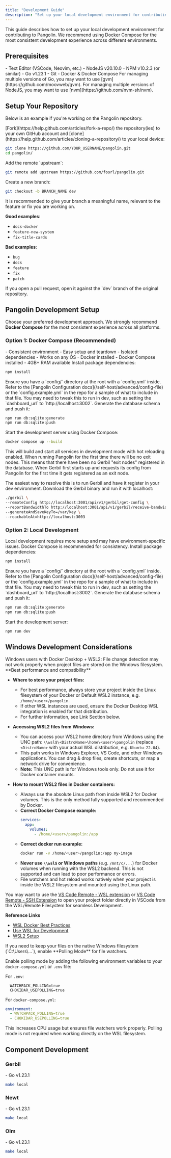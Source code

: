 ```yaml
---
title: "Development Guide"
description: "Set up your local development environment for contributing to Pangolin"
---
```


This guide describes how to set up your local development environment for contributing to Pangolin. We recommend using Docker Compose for the most consistent development experience across different environments.

## Prerequisites

<Check>
- Text Editor (VSCode, Neovim, etc.)
- NodeJS v20.10.0
- NPM v10.2.3 (or similar)
- Go v1.23.1
- Git
- Docker & Docker Compose
</Check>

<Info>
For managing multiple versions of Go, you may want to use [gvm](https://github.com/moovweb/gvm).
For managing multiple versions of NodeJS, you may want to use [nvm](https://github.com/nvm-sh/nvm).
</Info>

## Setup Your Repository

Below is an example if you're working on the Pangolin repository.

<Steps>
<Step title="Fork and clone">
  [Fork](https://help.github.com/articles/fork-a-repo/) the repository(ies) to your own GitHub account and [clone](https://help.github.com/articles/cloning-a-repository/) to your local device:

  ```bash
  git clone https://github.com/YOUR_USERNAME/pangolin.git
  cd pangolin/
  ```
</Step>

<Step title="Add upstream remote">
  Add the remote `upstream`:

  ```bash
  git remote add upstream https://github.com/fosrl/pangolin.git
  ```
</Step>

<Step title="Create feature branch">
  Create a new branch:

  ```bash
  git checkout -b BRANCH_NAME dev
  ```

  <Tip>
  It is recommended to give your branch a meaningful name, relevant to the feature or fix you are working on.
  
  **Good examples**:
  - `docs-docker`
  - `feature-new-system`
  - `fix-title-cards`
  
  **Bad examples**:
  - `bug`
  - `docs`
  - `feature`
  - `fix`
  - `patch`
  </Tip>
</Step>

<Step title="Open pull request">
  If you open a pull request, open it against the `dev` branch of the original repository.
</Step>
</Steps>

## Pangolin Development Setup

Choose your preferred development approach. We strongly recommend **Docker Compose** for the most consistent experience across all platforms.

### Option 1: Docker Compose (Recommended)

<CardGroup cols={2}>
<Card title="Advantages" icon="check">
  - Consistent environment
  - Easy setup and teardown
  - Isolated dependencies
  - Works on any OS
</Card>

<Card title="Requirements" icon="docker">
  - Docker installed
  - Docker Compose installed
  - 4GB+ RAM available
</Card>
</CardGroup>

<Steps>
<Step title="Install dependencies">
  Install package dependencies:

  ```bash
  npm install
  ```
</Step>

<Step title="Configure environment">
  Ensure you have a `config/` directory at the root with a `config.yml` inside. Refer to the [Pangolin Configuration docs](/self-host/advanced/config-file) or the `config.example.yml` in the repo for a sample of what to include in that file.

  <Warning>
  You may need to tweak this to run in dev, such as setting the `dashboard_url` to `http://localhost:3002`.
  </Warning>
</Step>

<Step title="Generate database schema">
  Generate the database schema and push it:

  ```bash
  npm run db:sqlite:generate
  npm run db:sqlite:push
  ```
</Step>

<Step title="Start development server">
  Start the development server using Docker Compose:

  ```bash
  docker compose up --build
  ```

  <Tip>
  This will build and start all services in development mode with hot reloading enabled.
  </Tip>
</Step>
</Steps>

<Note>
When running Pangolin for the first time there will be no exit nodes. This means that there have been no Gerbil "exit nodes" registered in the database. When Gerbil first starts up and requests its config from Pangolin for the first time it gets registered as an exit node.

The easiest way to resolve this is to run Gerbil and have it register in your dev environment. Download the Gerbil binary and run it with localhost:

```bash
./gerbil \
--remoteConfig http://localhost:3001/api/v1/gerbil/get-config \
--reportBandwidthTo http://localhost:3001/api/v1/gerbil/receive-bandwidth \
--generateAndSaveKeyTo=/var/key \
--reachableAt=http://localhost:3003
```
</Note>

### Option 2: Local Development

<Warning>
Local development requires more setup and may have environment-specific issues. Docker Compose is recommended for consistency.
</Warning>

<Steps>
<Step title="Install dependencies">
  Install package dependencies:

  ```bash
  npm install
  ```
</Step>

<Step title="Configure environment">
  Ensure you have a `config/` directory at the root with a `config.yml` inside. Refer to the [Pangolin Configuration docs](/self-host/advanced/config-file) or the `config.example.yml` in the repo for a sample of what to include in that file.

  <Warning>
  You may need to tweak this to run in dev, such as setting the `dashboard_url` to `http://localhost:3002`.
  </Warning>
</Step>

<Step title="Generate database schema">
  Generate the database schema and push it:

  ```bash
  npm run db:sqlite:generate
  npm run db:sqlite:push
  ```
</Step>

<Step title="Start development server">
  Start the development server:

  ```bash
  npm run dev
  ```
</Step>
</Steps>

## Windows Development Considerations

<Warning>
Windows users with Docker Desktop + WSL2: File change detection may not work properly when project files are stored on the Windows filesystem.
</Warning>

<Tabs>
<Tab title="WSL2 Filesystem (Recommended)">
  **Best performance and compatibility**


  - **Where to store your project files:**
    - For best performance, always store your project inside the Linux filesystem of your Docker or Default WSL2 instance, e.g. `/home/<user>/pangolin`.
    - If other WSL instances are used, ensure the Docker Desktop WSL integration is enabled for that distribution.
    - For further information, see Link Section below.

  - **Accessing WSL2 files from Windows:**
    - You can access your WSL2 home directory from Windows using the UNC path: `\\wsl$\<DistroName>\home\<user>\pangolin` (replace `<DistroName>` with your actual WSL distribution, e.g. `Ubuntu-22.04`).
    - This path works in Windows Explorer, VS Code, and other Windows applications. You can drag & drop files, create shortcuts, or map a network drive for convenience.
    - **Note:** This UNC path is for Windows tools only. Do not use it for Docker container mounts.

  - **How to mount WSL2 files in Docker containers:**
    - Always use the absolute Linux path from inside WSL2 for Docker volumes. This is the only method fully supported and recommended by Docker.
    - **Correct Docker Compose example:**
      ```yaml
      services:
        app:
          volumes:
            - /home/<user>/pangolin:/app
      ```
    - **Correct docker run example:**
      ```bash
      docker run -v /home/<user>/pangolin:/app my-image
      ```
    - **Never use `\\wsl$` or Windows paths** (e.g. `/mnt/c/...`) for Docker volumes when running with the WSL2 backend. This is not supported and can lead to poor performance or errors.
    - File watchers and hot reload works natively when your project is inside the WSL2 filesystem and mounted using the Linux path.

  <Note> You may want to use the [VS Code Remote - WSL extension](https://code.visualstudio.com/docs/remote/wsl) or [VS Code Remote - SSH Extension](https://code.visualstudio.com/docs/remote/ssh) to open your project folder directly in VSCode from the WSL/Remote Filesystem for seamless Development. </Note>


  **Reference Links**
  - [WSL Docker Best Practices](https://docs.docker.com/desktop/features/wsl/best-practices/)
  - [Use WSL for Development](https://docs.docker.com/desktop/features/wsl/use-wsl/)
  - [WSL2 Setup](https://docs.docker.com/desktop/features/wsl/)
</Tab>

<Tab title="Windows Filesystem + Polling (Workaround)">
  If you need to keep your files on the native Windows filesystem (`C:\Users\...`), enable **Polling Mode** for file watchers. 

  Enable polling mode by adding the following environment variables to your `docker-compose.yml` or `.env` file:

  For `.env`:
  ```env
    WATCHPACK_POLLING=true
    CHOKIDAR_USEPOLLING=true
  ```
  
  For `docker-compose.yml`:
  ```yaml
  environment:
    - WATCHPACK_POLLING=true
    - CHOKIDAR_USEPOLLING=true
  ```

  <Note>This increases CPU usage but ensures file watchers work properly. Polling mode is not required when working directly on the WSL filesystem.</Note>
</Tab>
</Tabs>

## Component Development

### Gerbil

<Card title="Requirements">
  - Go v1.23.1
</Card>

```bash
make local
```

### Newt

<Card title="Requirements">
  - Go v1.23.1
</Card>

```bash
make local
```

### Olm

<Card title="Requirements">
  - Go v1.23.1
</Card>

```bash
make local
```
